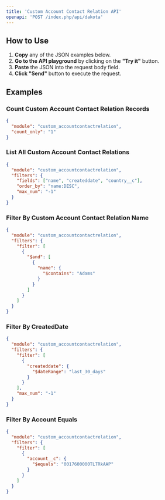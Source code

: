 ```yaml
---
title: 'Custom Account Contact Relation API'
openapi: 'POST /index.php/api/dakota'
---
```


## How to Use

1. **Copy** any of the JSON examples below.
2. **Go to the API playground** by clicking on the **"Try it"** button.
3. **Paste** the JSON into the request body field.
4. **Click "Send"** button to execute the request.

## Examples

### Count Custom Account Contact Relation Records
```json
{
  "module": "custom_accountcontactrelation",
  "count_only": "1"
}
```

### List All Custom Account Contact Relations
```json
{
  "module": "custom_accountcontactrelation",
  "filters": {
    "fields": ["name", "createddate", "country__c"],
    "order_by": "name:DESC",
    "max_num": "-1"
  }
}
```

### Filter By Custom Account Contact Relation Name
```json
{
  "module": "custom_accountcontactrelation",
  "filters": {
    "filter": [
      {
        "$and": [
          {
            "name": {
              "$contains": "Adams"
            }
          }
        ]
      }
    ]
  }
}
```

### Filter By CreatedDate
```json
{
  "module": "custom_accountcontactrelation",
  "filters": {
    "filter": [
      {
        "createddate": {
          "$dateRange": "last_30_days"
        }
      }
    ],
    "max_num": "-1"
  }
}
```

### Filter By Account Equals
```json
{
  "module": "custom_accountcontactrelation",
  "filters": {
    "filter": [
      {
        "account__c": {
          "$equals": "0017600000TLTRkAAP"
        }
      }
    ]
  }
}
``` 